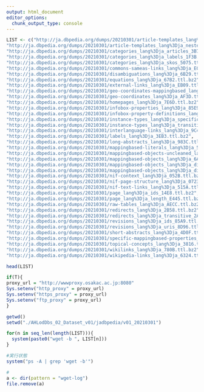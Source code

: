```yaml
---
output: html_document
editor_options: 
  chunk_output_type: console
---
```


```r
LIST <- c("http://ja.dbpedia.org/dumps/20210301/article-templates_lang%3Dja_720A.ttl.bz2",
"http://ja.dbpedia.org/dumps/20210301/article-templates_lang%3Dja_nested_A054.ttl.bz2",
"http://ja.dbpedia.org/dumps/20210301/categories_lang%3Dja_articles_3B7C.ttl.bz2",
"http://ja.dbpedia.org/dumps/20210301/categories_lang%3Dja_labels_1F3B.ttl.bz2",
"http://ja.dbpedia.org/dumps/20210301/categories_lang%3Dja_skos_5075.ttl.bz2",
"http://ja.dbpedia.org/dumps/20210301/commons-sameas-links_lang%3Dja_EC34.ttl.bz2",
"http://ja.dbpedia.org/dumps/20210301/disambiguations_lang%3Dja_6B29.ttl.bz2",
"http://ja.dbpedia.org/dumps/20210301/equations_lang%3Dja_67B2.ttl.bz2",
"http://ja.dbpedia.org/dumps/20210301/external-links_lang%3Dja_EB09.ttl.bz2",
"http://ja.dbpedia.org/dumps/20210301/geo-coordinates-mappingbased_lang%3Dja_9AB6.ttl.bz2",
"http://ja.dbpedia.org/dumps/20210301/geo-coordinates_lang%3Dja_AF3D.ttl.bz2",
"http://ja.dbpedia.org/dumps/20210301/homepages_lang%3Dja_7E6D.ttl.bz2",
"http://ja.dbpedia.org/dumps/20210301/infobox-properties_lang%3Dja_85E9.ttl.bz2",
"http://ja.dbpedia.org/dumps/20210301/infobox-property-definitions_lang%3Dja_F4AF.ttl.bz2",
"http://ja.dbpedia.org/dumps/20210301/instance-types_lang%3Dja_specific_2919.ttl.bz2",
"http://ja.dbpedia.org/dumps/20210301/instance-types_lang%3Dja_transitive_BD7F.ttl.bz2",
"http://ja.dbpedia.org/dumps/20210301/interlanguage-links_lang%3Dja_9C44.ttl.bz2",
"http://ja.dbpedia.org/dumps/20210301/labels_lang%3Dja_3EB3.ttl.bz2",
"http://ja.dbpedia.org/dumps/20210301/long-abstracts_lang%3Dja_983C.ttl.bz2",
"http://ja.dbpedia.org/dumps/20210301/mappingbased-literals_lang%3Dja_5F00.ttl.bz2",
"http://ja.dbpedia.org/dumps/20210301/mappingbased-objects-uncleaned_lang%3Dja_6079.ttl.bz2",
"http://ja.dbpedia.org/dumps/20210301/mappingbased-objects_lang%3Dja_6A46.ttl.bz2",
"http://ja.dbpedia.org/dumps/20210301/mappingbased-objects_lang%3Dja_disjointDomain_8498.ttl.bz2",
"http://ja.dbpedia.org/dumps/20210301/mappingbased-objects_lang%3Dja_disjointRange_73CC.ttl.bz2",
"http://ja.dbpedia.org/dumps/20210301/nif-context_lang%3Dja_052B.ttl.bz2",
"http://ja.dbpedia.org/dumps/20210301/nif-page-structure_lang%3Dja_0723.ttl.bz2",
"http://ja.dbpedia.org/dumps/20210301/nif-text-links_lang%3Dja_515A.ttl.bz2",
"http://ja.dbpedia.org/dumps/20210301/page_lang%3Dja_ids_14E8.ttl.bz2",
"http://ja.dbpedia.org/dumps/20210301/page_lang%3Dja_length_E445.ttl.bz2",
"http://ja.dbpedia.org/dumps/20210301/raw-tables_lang%3Dja_AECC.ttl.bz2",
"http://ja.dbpedia.org/dumps/20210301/redirects_lang%3Dja_2B58.ttl.bz2",
"http://ja.dbpedia.org/dumps/20210301/redirects_lang%3Dja_transitive_2A7A.ttl.bz2",
"http://ja.dbpedia.org/dumps/20210301/revisions_lang%3Dja_ids_85A9.ttl.bz2",
"http://ja.dbpedia.org/dumps/20210301/revisions_lang%3Dja_uris_8D96.ttl.bz2",
"http://ja.dbpedia.org/dumps/20210301/short-abstracts_lang%3Dja_4D0F.ttl.bz2",
"http://ja.dbpedia.org/dumps/20210301/specific-mappingbased-properties_lang%3Dja_715B.ttl.bz2",
"http://ja.dbpedia.org/dumps/20210301/topical-concepts_lang%3Dja_3816.ttl.bz2",
"http://ja.dbpedia.org/dumps/20210301/wikilinks_lang%3Dja_780B.ttl.bz2",
"http://ja.dbpedia.org/dumps/20210301/wikipedia-links_lang%3Dja_6324.ttl.bz2")

head(LIST)

if(T){
proxy_url = "http://wwwproxy.osakac.ac.jp:8080"
Sys.setenv("http_proxy" = proxy_url)
Sys.setenv("https_proxy" = proxy_url)
Sys.setenv("ftp_proxy" = proxy_url)
}

```

```r
getwd()
setwd("./AHLodDbs_02_Dataset_v01/jadbpedia/v01_20210301")

for(n in seq_len(length(LIST))){
  system(paste0("wget -b ", LIST[n]))
}

#実行状態
system("ps -A | grep 'wget -b'")

#
a <- dir(pattern = "wget-log")
file.remove(a)


```
